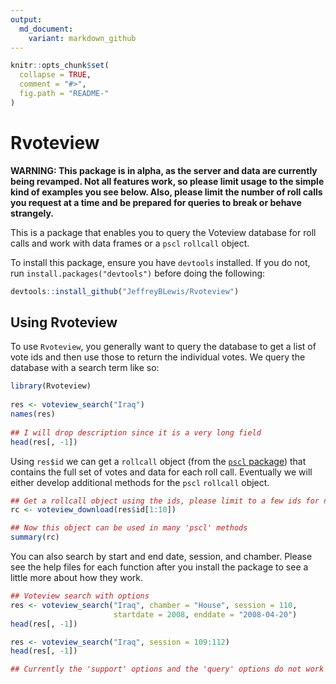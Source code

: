 ```yaml
---
output:
  md_document:
    variant: markdown_github
---
```

<!-- README.md is generated from README.Rmd. Please edit that file -->

```r
knitr::opts_chunk$set(
  collapse = TRUE,
  comment = "#>",
  fig.path = "README-"
)
```

# Rvoteview

**WARNING: This package is in alpha, as the server and data are currently being revamped. Not all features work, so please limit usage to the simple kind of examples you see below. Also, please limit the number of roll calls you request at a time and be prepared for queries to break or behave strangely.**

This is a package that enables you to query the Voteview database for roll calls and work with data frames or a `pscl` `rollcall` object.

To install this package, ensure you have `devtools` installed. If you do not, run `install.packages("devtools")` before doing the following:
```R
devtools::install_github("JeffreyBLewis/Rvoteview")
```
  
## Using Rvoteview

To use `Rvoteview`, you generally want to query the database to get a list of vote ids and then use those to return the individual votes. We query the database with a search term like so:
```r
library(Rvoteview)
  
res <- voteview_search("Iraq")
names(res)
  
## I will drop description since it is a very long field
head(res[, -1])
```
Using `res$id` we can get a `rollcall` object (from the [`pscl` package](https://cran.r-project.org/web/packages/pscl/index.html)) that contains the full set of votes and data for each roll call. Eventually we will either develop additional methods for the `pscl` `rollcall` object.

```r
## Get a rollcall object using the ids, please limit to a few ids for now!
rc <- voteview_download(res$id[1:10])
```
```r
## Now this object can be used in many 'pscl' methods
summary(rc)
```

You can also search by start and end date, session, and chamber. Please see the help files for each function after you install the package to see a little more about how they work.

```r
## Voteview search with options
res <- voteview_search("Iraq", chamber = "House", session = 110,
                       startdate = 2008, enddate = "2008-04-20")
head(res[, -1])

res <- voteview_search("Iraq", session = 109:112)
head(res[, -1])

## Currently the 'support' options and the 'query' options do not work
```

